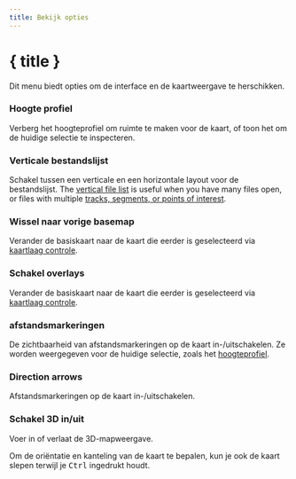 ```yaml
---
title: Bekijk opties
---
```


<script lang="ts">
</script>

# { title }

Dit menu biedt opties om de interface en de kaartweergave te herschikken.

### <MountainSnow size="16" class="inline-block" style="margin-bottom: 2px" /> Hoogte profiel

Verberg het hoogteprofiel om ruimte te maken voor de kaart, of toon het om de huidige selectie te inspecteren.

### <GalleryVertical size="16" class="inline-block" style="margin-bottom: 2px" /> Verticale bestandslijst

Schakel tussen een verticale en een horizontale layout voor de bestandslijst.
The [vertical file list](../files-and-stats) is useful when you have many files open, or files with multiple [tracks, segments, or points of interest](../gpx).

### <Map size="16" class="inline-block" style="margin-bottom: 2px" /> Wissel naar vorige basemap

Verander de basiskaart naar de kaart die eerder is geselecteerd via [kaartlaag controle](../map-controls).

### <Layers2 size="16" class="inline-block" style="margin-bottom: 2px" /> Schakel overlays

Verander de basiskaart naar de kaart die eerder is geselecteerd via [kaartlaag controle](../map-controls).

### <Coins size="16" class="inline-block" style="margin-bottom: 2px" /> afstandsmarkeringen

De zichtbaarheid van afstandsmarkeringen op de kaart in-/uitschakelen.
Ze worden weergegeven voor de huidige selectie, zoals het [hoogteprofiel](../files-and-stats).

### <Milestone size="16" class="inline-block" style="margin-bottom: 2px" /> Direction arrows

Afstandsmarkeringen op de kaart in-/uitschakelen.

### <Box size="16" class="inline-block" style="margin-bottom: 2px" /> Schakel 3D in/uit

Voer in of verlaat de 3D-mapweergave.

<DocsNote>

Om de oriëntatie en kanteling van de kaart te bepalen, kun je ook de kaart slepen terwijl je <kbd>Ctrl</kbd> ingedrukt houdt.

</DocsNote>
